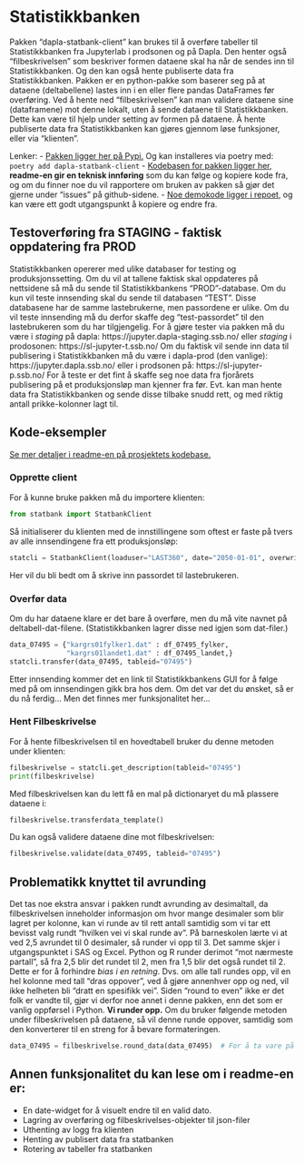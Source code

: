 # Statistikkbanken

Pakken "dapla-statbank-client" kan brukes til å overføre tabeller til Statistikkbanken fra Jupyterlab i prodsonen og på Dapla. Den henter også "filbeskrivelsen" som beskriver formen dataene skal ha når de sendes inn til Statistikkbanken. Og den kan også hente publiserte data fra Statistikkbanken.
Pakken er en python-pakke som baserer seg på at dataene (deltabellene) lastes inn i en eller flere pandas DataFrames før overføring.
Ved å hente ned "filbeskrivelsen" kan man validere dataene sine (dataframene) mot denne lokalt, uten å sende dataene til Statistikkbanken. Dette kan være til hjelp under setting av formen på dataene. Å hente publiserte data fra Statistikkbanken kan gjøres gjennom løse funksjoner, eller via "klienten".

Lenker:
- [Pakken ligger her på Pypi.](https://pypi.org/project/dapla-statbank-client/) Og kan installeres via poetry med: `poetry add dapla-statbank-client`
- [Kodebasen for pakken ligger her](https://github.com/statisticsnorway/dapla-statbank-client), **readme-en gir en teknisk innføring** som du kan følge og kopiere kode fra, og om du finner noe du vil rapportere om bruken av pakken så gjør det gjerne under "issues" på github-sidene.
- [Noe demokode ligger i repoet](https://github.com/statisticsnorway/dapla-statbank-client/blob/main/demo/), og kan være ett godt utgangspunkt å kopiere og endre fra.


## Testoverføring fra STAGING - faktisk oppdatering fra PROD
Statistikkbanken opererer med ulike databaser for testing og produksjonssetting. Om du vil at tallene faktisk skal oppdateres på nettsidene så må du sende til Statistikkbankens "PROD"-database. Om du kun vil teste innsending skal du sende til databasen "TEST".
Disse databasene har de samme lastebrukerne, men passordene er ulike. Om du vil teste innsending må du derfor skaffe deg "test-passordet" til den lastebrukeren som du har tilgjengelig.
For å gjøre tester via pakken må du være i *staging* på dapla: https://jupyter.dapla-staging.ssb.no/ eller *staging* i prodosonen: https://sl-jupyter-t.ssb.no/
Om du faktisk vil sende inn data til publisering i Statistikkbanken må du være i dapla-prod (den vanlige): https://jupyter.dapla.ssb.no/ eller i prodsonen på: https://sl-jupyter-p.ssb.no/
For å teste er det fint å skaffe seg noe data fra fjorårets publisering på et produksjonsløp man kjenner fra før. Evt. kan man hente data fra Statistikkbanken og sende disse tilbake snudd rett, og med riktig antall prikke-kolonner lagt til.


## Kode-eksempler 
[Se mer detaljer i readme-en på prosjektets kodebase.](https://github.com/statisticsnorway/dapla-statbank-client)


### Opprette client
For å kunne bruke pakken må du importere klienten:
```python
from statbank import StatbankClient
```
Så initialiserer du klienten med de innstillingene som oftest er faste på tvers av alle innsendingene fra ett produksjonsløp:
```python
statcli = StatbankClient(loaduser="LAST360", date="2050-01-01", overwrite=True, approve=2)
```
Her vil du bli bedt om å skrive inn passordet til lastebrukeren.


### Overfør data
Om du har dataene klare er det bare å overføre, men du må vite navnet på deltabell-dat-filene. (Statistikkbanken lagrer disse ned igjen som dat-filer.)
```python
data_07495 = {"kargrs01fylker1.dat" : df_07495_fylker,
              "kargrs01landet1.dat" : df_07495_landet,}
statcli.transfer(data_07495, tableid="07495")
```
Etter innsending kommer det en link til Statistikkbankens GUI for å følge med på om innsendingen gikk bra hos dem.
Om det var det du ønsket, så er du nå ferdig... Men det finnes mer funksjonalitet her...


### Hent Filbeskrivelse
For å hente filbeskrivelsen til en hovedtabell bruker du denne metoden under klienten:
```python
filbeskrivelse = statcli.get_description(tableid="07495")
print(filbeskrivelse)
```
Med filbeskrivelsen kan du lett få en mal på dictionaryet du må plassere dataene i:
```python
filbeskrivelse.transferdata_template()
```
Du kan også validere dataene dine mot filbeskrivelsen:
```python
filbeskrivelse.validate(data_07495, tableid="07495")
```

## Problematikk knyttet til avrunding
Det tas noe ekstra ansvar i pakken rundt avrunding av desimaltall, da filbeskrivelsen inneholder informasjon om hvor mange desimaler som blir lagret per kolonne, kan vi runde av til rett antall samtidig som vi tar ett bevisst valg rundt "hvilken vei vi skal runde av". 
På barneskolen lærte vi at ved 2,5 avrundet til 0 desimaler, så runder vi opp til 3. Det samme skjer i utgangspunktet i SAS og Excel. Python og R runder derimot "mot nærmeste partall", så fra 2,5 blir det rundet til 2, men fra 1,5 blir det også rundet til 2. Dette er for å forhindre *bias i en retning*. Dvs. om alle tall rundes opp, vil en hel kolonne med tall "dras oppover", ved å gjøre annenhver opp og ned, vil ikke helheten bli "dratt en spesifikk vei".
Siden "round to even" ikke er det folk er vandte til, gjør vi derfor noe annet i denne pakken, enn det som er vanlig oppførsel i Python. **Vi runder opp.**
Om du bruker følgende metoden under filbeskrivelsen på dataene, så vil denne runde oppover, samtidig som den konverterer til en streng for å bevare formateringen.

```python
data_07495 = filbeskrivelse.round_data(data_07495)  # For å ta vare på endringene, så må du skrive tilbake over variabelen
```

## Annen funksjonalitet du kan lese om i readme-en er:
- En date-widget for å visuelt endre til en valid dato.
- Lagring av overføring og filbeskrivelses-objekter til json-filer
- Uthenting av logg fra klienten
- Henting av publisert data fra statbanken
- Rotering av tabeller fra statbanken
